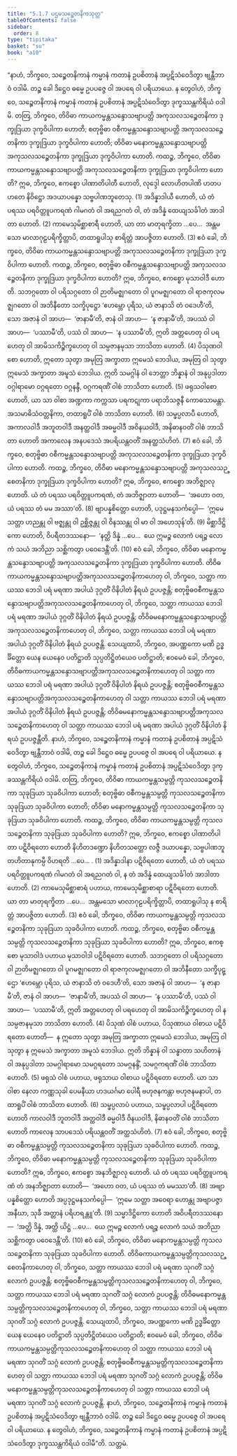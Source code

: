 ```yaml
---
title: "5.1.7 ပဌမသဉ္စေတနိကသုတ္တ"
tableOfContents: false
sidebar:
  order: 8
type: "tipitaka"
basket: "su"
book: "a10"
---
```



<DynamicBreadcrumb />

<Division number="217" book="a10">

<Paragraph number="1441" book="a10">
“နာဟံ, ဘိက္ခဝေ, သဉ္စေတနိကာနံ ကမ္မာနံ ကတာနံ ဥပစိတာနံ အပ္ပဋိသံဝေဒိတွာ ဗျန္တီဘာဝံ ဝဒါမိ. တဉ္စ ခေါ ဒိဋ္ဌေဝ ဓမ္မေ ဥပပဇ္ဇေ ဝါ အပရေ ဝါ ပရိယာယေ. န တွေဝါဟံ, ဘိက္ခဝေ, သဉ္စေတနိကာနံ ကမ္မာနံ ကတာနံ ဥပစိတာနံ အပ္ပဋိသံဝေဒိတွာ ဒုက္ခဿန္တကိရိယံ ဝဒါမိ.
</Paragraph>

<Paragraph number="1442" book="a10">
တတြ, ဘိက္ခဝေ, တိဝိဓာ ကာယကမ္မန္တသန္ဒောသဗျာပတ္တိ အကုသလသဉ္စေတနိကာ ဒုက္ခုဒြယာ ဒုက္ခဝိပါကာ ဟောတိ; စတုဗ္ဗိဓာ ဝစီကမ္မန္တသန္ဒောသဗျာပတ္တိ အကုသလသဉ္စေတနိကာ ဒုက္ခုဒြယာ ဒုက္ခဝိပါကာ ဟောတိ; တိဝိဓာ မနောကမ္မန္တသန္ဒောသဗျာပတ္တိ အကုသလသဉ္စေတနိကာ ဒုက္ခုဒြယာ ဒုက္ခဝိပါကာ ဟောတိ.
</Paragraph>

<Paragraph number="1443" book="a10">
ကထဉ္စ, ဘိက္ခဝေ, တိဝိဓာ ကာယကမ္မန္တသန္ဒောသဗျာပတ္တိ အကုသလသဉ္စေတနိကာ ဒုက္ခုဒြယာ ဒုက္ခဝိပါကာ ဟောတိ? ဣဓ, ဘိက္ခဝေ, ဧကစ္စော ပါဏာတိပါတီ ဟောတိ, လုဒ္ဒေါ လောဟိတပါဏိ ဟတပဟတေ နိဝိဋ္ဌော အဒယာပန္နော သဗ္ဗပါဏဘူတေသု. (1)
</Paragraph>

<Paragraph number="1444" book="a10">
အဒိန္နာဒါယီ ဟောတိ, ယံ တံ ပရဿ ပရဝိတ္တူပကရဏံ ဂါမဂတံ ဝါ အရညဂတံ ဝါ, တံ အဒိန္နံ ထေယျသင်္ခါတံ အာဒါတာ ဟောတိ. (2)
</Paragraph>

<Paragraph number="1445" book="a10">
ကာမေသုမိစ္ဆာစာရီ ဟောတိ, ယာ တာ မာတုရက္ခိတာ …ပေ…  အန္တမသော မာလာဂုဠပရိက္ခိတ္တာပိ, တထာရူပါသု စာရိတ္တံ အာပဇ္ဇိတာ ဟောတိ. (3)
</Paragraph>

<Paragraph number="1446" book="a10">
ဧဝံ ခေါ, ဘိက္ခဝေ, တိဝိဓာ ကာယကမ္မန္တသန္ဒောသဗျာပတ္တိ အကုသလသဉ္စေတနိကာ ဒုက္ခုဒြယာ ဒုက္ခဝိပါကာ ဟောတိ.
</Paragraph>

<Paragraph number="1447" book="a10">
ကထဉ္စ, ဘိက္ခဝေ, စတုဗ္ဗိဓာ ဝစီကမ္မန္တသန္ဒောသဗျာပတ္တိ အကုသလသဉ္စေတနိကာ ဒုက္ခုဒြယာ ဒုက္ခဝိပါကာ ဟောတိ? ဣဓ, ဘိက္ခဝေ, ဧကစ္စော မုသာဝါဒီ ဟောတိ. သဘဂ္ဂတော ဝါ ပရိသဂ္ဂတော ဝါ ဉာတိမဇ္ဈဂတော ဝါ ပူဂမဇ္ဈဂတော ဝါ ရာဇကုလမဇ္ဈဂတော ဝါ အဘိနီတော သက္ခိပုဋ္ဌော ‘ဧဟမ္ဘော ပုရိသ, ယံ ဇာနာသိ တံ ဝဒေဟီ’တိ, သော အဇာနံ ဝါ အာဟ—  ‘ဇာနာမီ’တိ, ဇာနံ ဝါ အာဟ—  ‘န ဇာနာမီ’တိ, အပဿံ ဝါ အာဟ—  ‘ပဿာမီ’တိ, ပဿံ ဝါ အာဟ—  ‘န ပဿာမီ’တိ, ဣတိ အတ္တဟေတု ဝါ ပရဟေတု ဝါ အာမိသကိဉ္စိက္ခဟေတု ဝါ သမ္ပဇာနမုသာ ဘာသိတာ ဟောတိ. (4)
</Paragraph>

<Paragraph number="1448" book="a10">
ပိသုဏဝါစော ဟောတိ, ဣတော သုတွာ အမုတြ အက္ခာတာ ဣမေသံ ဘေဒါယ, အမုတြ ဝါ သုတွာ ဣမေသံ အက္ခာတာ အမူသံ ဘေဒါယ. ဣတိ သမဂ္ဂါနံ ဝါ ဘေတ္တာ ဘိန္နာနံ ဝါ အနုပ္ပဒါတာ ဝဂ္ဂါရာမော ဝဂ္ဂရတော ဝဂ္ဂနန္ဒီ, ဝဂ္ဂကရဏိံ ဝါစံ ဘာသိတာ ဟောတိ. (5)
</Paragraph>

<Paragraph number="1449" book="a10">
ဖရုသဝါစော ဟောတိ, ယာ သာ ဝါစာ အဏ္ဍကာ ကက္ကသာ ပရကဋုကာ ပရာဘိသဇ္ဇနီ ကောဓသာမန္တာ. အသမာဓိသံဝတ္တနိကာ, တထာရူပိံ ဝါစံ ဘာသိတာ ဟောတိ. (6)
</Paragraph>

<Paragraph number="1450" book="a10">
သမ္ဖပ္ပလာပီ ဟောတိ, အကာလဝါဒီ အဘူတဝါဒီ အနတ္ထဝါဒီ အဓမ္မဝါဒီ အဝိနယဝါဒီ, အနိဓာနဝတိံ ဝါစံ ဘာသိတာ ဟောတိ အကာလေန အနပဒေသံ အပရိယန္တဝတိံ အနတ္ထသံဟိတံ. (7)
</Paragraph>

<Paragraph number="1451" book="a10">
ဧဝံ ခေါ, ဘိက္ခဝေ, စတုဗ္ဗိဓာ ဝစီကမ္မန္တသန္ဒောသဗျာပတ္တိ အကုသလသဉ္စေတနိကာ ဒုက္ခုဒြယာ ဒုက္ခဝိပါကာ ဟောတိ.
</Paragraph>

<Paragraph number="1452" book="a10">
ကထဉ္စ, ဘိက္ခဝေ, တိဝိဓာ မနောကမ္မန္တသန္ဒောသဗျာပတ္တိ အကုသလသဉ္စေတနိကာ ဒုက္ခုဒြယာ ဒုက္ခဝိပါကာ ဟောတိ? ဣဓ, ဘိက္ခဝေ, ဧကစ္စော အဘိဇ္ဈာလု ဟောတိ. ယံ တံ ပရဿ ပရဝိတ္တူပကရဏံ, တံ အဘိဇ္ဈာတာ ဟောတိ—  ‘အဟော ဝတ, ယံ ပရဿ တံ မမ အဿာ’တိ. (8)
</Paragraph>

<Paragraph number="1453" book="a10">
ဗျာပန္နစိတ္တော ဟောတိ, ပဒုဋ္ဌမနသင်္ကပ္ပေါ—  ‘ဣမေ သတ္တာ ဟညန္တု ဝါ ဗဇ္ဈန္တု ဝါ ဥစ္ဆိဇ္ဇန္တု ဝါ ဝိနဿန္တု ဝါ မာ ဝါ အဟေသုန်’တိ. (9)
</Paragraph>

<Paragraph number="1454" book="a10">
မိစ္ဆာဒိဋ္ဌိကော ဟောတိ, ဝိပရီတဒဿနော—  ‘နတ္ထိ ဒိန္နံ …ပေ…  ယေ ဣမဉ္စ လောကံ ပရဉ္စ လောကံ သယံ အဘိညာ သစ္ဆိကတွာ ပဝေဒေန္တီ’တိ. (10)
</Paragraph>

<Paragraph number="1455" book="a10">
ဧဝံ ခေါ, ဘိက္ခဝေ, တိဝိဓာ မနောကမ္မန္တသန္ဒောသဗျာပတ္တိ အကုသလသဉ္စေတနိကာ ဒုက္ခုဒြယာ ဒုက္ခဝိပါကာ ဟောတိ.
</Paragraph>

<Paragraph number="1456" book="a10">
တိဝိဓကာယကမ္မန္တသန္ဒောသဗျာပတ္တိအကုသလသဉ္စေတနိကာဟေတု ဝါ, ဘိက္ခဝေ, သတ္တာ ကာယဿ ဘေဒါ ပရံ မရဏာ အပါယံ ဒုဂ္ဂတိံ ဝိနိပါတံ နိရယံ ဥပပဇ္ဇန္တိ; စတုဗ္ဗိဓဝစီကမ္မန္တသန္ဒောသဗျာပတ္တိအကုသလသဉ္စေတနိကာဟေတု ဝါ, ဘိက္ခဝေ, သတ္တာ ကာယဿ ဘေဒါ ပရံ မရဏာ အပါယံ ဒုဂ္ဂတိံ ဝိနိပါတံ နိရယံ ဥပပဇ္ဇန္တိ; တိဝိဓမနောကမ္မန္တသန္ဒောသဗျာပတ္တိ အကုသလသဉ္စေတနိကာဟေတု ဝါ, ဘိက္ခဝေ, သတ္တာ ကာယဿ ဘေဒါ ပရံ မရဏာ အပါယံ ဒုဂ္ဂတိံ ဝိနိပါတံ နိရယံ ဥပပဇ္ဇန္တိ.
</Paragraph>

<Paragraph number="1457" book="a10">
သေယျထာပိ, ဘိက္ခဝေ, အပဏ္ဏကော မဏိ ဥဒ္ဓင်္ခိတ္တော ယေန ယေနေဝ ပတိဋ္ဌာတိ သုပ္ပတိဋ္ဌိတံယေဝ ပတိဋ္ဌာတိ; ဧဝမေဝံ ခေါ, ဘိက္ခဝေ, တိဝိဓကာယကမ္မန္တသန္ဒောသဗျာပတ္တိအကုသလသဉ္စေတနိကာဟေတု ဝါ သတ္တာ ကာယဿ ဘေဒါ ပရံ မရဏာ အပါယံ ဒုဂ္ဂတိံ ဝိနိပါတံ နိရယံ ဥပပဇ္ဇန္တိ; စတုဗ္ဗိဓဝစီကမ္မန္တသန္ဒောသဗျာပတ္တိအကုသလသဉ္စေတနိကာဟေတု ဝါ သတ္တာ ကာယဿ ဘေဒါ ပရံ မရဏာ အပါယံ ဒုဂ္ဂတိံ ဝိနိပါတံ နိရယံ ဥပပဇ္ဇန္တိ; တိဝိဓမနောကမ္မန္တသန္ဒောသဗျာပတ္တိအကုသလသဉ္စေတနိကာဟေတု ဝါ သတ္တာ ကာယဿ ဘေဒါ ပရံ မရဏာ အပါယံ ဒုဂ္ဂတိံ ဝိနိပါတံ နိရယံ ဥပပဇ္ဇန္တီတိ.
</Paragraph>

<Paragraph number="1458" book="a10">
နာဟံ, ဘိက္ခဝေ, သဉ္စေတနိကာနံ ကမ္မာနံ ကတာနံ ဥပစိတာနံ အပ္ပဋိသံဝေဒိတွာ ဗျန္တီဘာဝံ ဝဒါမိ, တဉ္စ ခေါ ဒိဋ္ဌေဝ ဓမ္မေ ဥပပဇ္ဇေ ဝါ အပရေ ဝါ ပရိယာယေ. န တွေဝါဟံ, ဘိက္ခဝေ, သဉ္စေတနိကာနံ ကမ္မာနံ ကတာနံ ဥပစိတာနံ အပ္ပဋိသံဝေဒိတွာ ဒုက္ခဿန္တကိရိယံ ဝဒါမိ.
</Paragraph>

<Paragraph number="1459" book="a10">
တတြ, ဘိက္ခဝေ, တိဝိဓာ ကာယကမ္မန္တသမ္ပတ္တိ ကုသလသဉ္စေတနိကာ သုခုဒြယာ သုခဝိပါကာ ဟောတိ; စတုဗ္ဗိဓာ ဝစီကမ္မန္တသမ္ပတ္တိ ကုသလသဉ္စေတနိကာ သုခုဒြယာ သုခဝိပါကာ ဟောတိ; တိဝိဓာ မနောကမ္မန္တသမ္ပတ္တိ ကုသလသဉ္စေတနိကာ သုခုဒြယာ သုခဝိပါကာ ဟောတိ.
</Paragraph>

<Paragraph number="1460" book="a10">
ကထဉ္စ, ဘိက္ခဝေ, တိဝိဓာ ကာယကမ္မန္တသမ္ပတ္တိ ကုသလသဉ္စေတနိကာ သုခုဒြယာ သုခဝိပါကာ ဟောတိ? ဣဓ, ဘိက္ခဝေ, ဧကစ္စော ပါဏာတိပါတာ ပဋိဝိရတော ဟောတိ နိဟိတဒဏ္ဍော နိဟိတသတ္ထော လဇ္ဇီ ဒယာပန္နော, သဗ္ဗပါဏဘူတဟိတာနုကမ္ပီ ဝိဟရတိ …ပေ… . (1)
</Paragraph>

<Paragraph number="1461" book="a10">
အဒိန္နာဒါနာ ပဋိဝိရတော ဟောတိ, ယံ တံ ပရဿ ပရဝိတ္တူပကရဏံ ဂါမဂတံ ဝါ အရညဂတံ ဝါ, န တံ အဒိန္နံ ထေယျသင်္ခါတံ အာဒါတာ ဟောတိ. (2)
</Paragraph>

<Paragraph number="1462" book="a10">
ကာမေသုမိစ္ဆာစာရံ ပဟာယ, ကာမေသုမိစ္ဆာစာရာ ပဋိဝိရတော ဟောတိ. ယာ တာ မာတုရက္ခိတာ …ပေ…  အန္တမသော မာလာဂုဠပရိက္ခိတ္တာပိ, တထာရူပါသု န စာရိတ္တံ အာပဇ္ဇိတာ ဟောတိ. (3)
</Paragraph>

<Paragraph number="1463" book="a10">
ဧဝံ ခေါ, ဘိက္ခဝေ, တိဝိဓာ ကာယကမ္မန္တသမ္ပတ္တိ ကုသလသဉ္စေတနိကာ သုခုဒြယာ သုခဝိပါကာ ဟောတိ.
</Paragraph>

<Paragraph number="1464" book="a10">
ကထဉ္စ, ဘိက္ခဝေ, စတုဗ္ဗိဓာ ဝစီကမ္မန္တသမ္ပတ္တိ ကုသလသဉ္စေတနိကာ သုခုဒြယာ သုခဝိပါကာ ဟောတိ? ဣဓ, ဘိက္ခဝေ, ဧကစ္စော မုသာဝါဒံ ပဟာယ မုသာဝါဒါ ပဋိဝိရတော ဟောတိ. သဘဂ္ဂတော ဝါ ပရိသဂ္ဂတော ဝါ ဉာတိမဇ္ဈဂတော ဝါ ပူဂမဇ္ဈဂတော ဝါ ရာဇကုလမဇ္ဈဂတော ဝါ အဘိနီတော သက္ခိပုဋ္ဌော ‘ဧဟမ္ဘော ပုရိသ, ယံ ဇာနာသိ တံ ဝဒေဟီ’တိ, သော အဇာနံ ဝါ အာဟ—  ‘န ဇာနာမီ’တိ, ဇာနံ ဝါ အာဟ—  ‘ဇာနာမီ’တိ, အပဿံ ဝါ အာဟ—  ‘န ပဿာမီ’တိ, ပဿံ ဝါ အာဟ—  ‘ပဿာမီ’တိ, ဣတိ အတ္တဟေတု ဝါ ပရဟေတု ဝါ အာမိသကိဉ္စိက္ခဟေတု ဝါ န သမ္ပဇာနမုသာ ဘာသိတာ ဟောတိ. (4)
</Paragraph>

<Paragraph number="1465" book="a10">
ပိသုဏံ ဝါစံ ပဟာယ, ပိသုဏာယ ဝါစာယ ပဋိဝိရတော ဟောတိ—  န ဣတော သုတွာ အမုတြ အက္ခာတာ ဣမေသံ ဘေဒါယ, အမုတြ ဝါ သုတွာ န ဣမေသံ အက္ခာတာ အမူသံ ဘေဒါယ. ဣတိ ဘိန္နာနံ ဝါ သန္ဓာတာ သဟိတာနံ ဝါ အနုပ္ပဒါတာ သမဂ္ဂါရာမော သမဂ္ဂရတော သမဂ္ဂနန္ဒိံ, သမဂ္ဂကရဏိံ ဝါစံ ဘာသိတာ ဟောတိ. (5)
</Paragraph>

<Paragraph number="1466" book="a10">
ဖရုသံ ဝါစံ ပဟာယ, ဖရုသာယ ဝါစာယ ပဋိဝိရတော ဟောတိ. ယာ သာ ဝါစာ နေလာ ကဏ္ဏသုခါ ပေမနီယာ ဟဒယင်္ဂမာ ပေါရီ ဗဟုဇနကန္တာ ဗဟုဇနမနာပါ, တထာရူပိံ ဝါစံ ဘာသိတာ ဟောတိ. (6)
</Paragraph>

<Paragraph number="1467" book="a10">
သမ္ဖပ္ပလာပံ ပဟာယ, သမ္ဖပ္ပလာပါ ပဋိဝိရတော ဟောတိ ကာလဝါဒီ ဘူတဝါဒီ အတ္ထဝါဒီ ဓမ္မဝါဒီ ဝိနယဝါဒီ, နိဓာနဝတိံ ဝါစံ ဘာသိတာ ဟောတိ ကာလေန သာပဒေသံ ပရိယန္တဝတိံ အတ္ထသံဟိတံ. (7)
</Paragraph>

<Paragraph number="1468" book="a10">
ဧဝံ ခေါ, ဘိက္ခဝေ, စတုဗ္ဗိဓာ ဝစီကမ္မန္တသမ္ပတ္တိ ကုသလသဉ္စေတနိကာ သုခုဒြယာ သုခဝိပါကာ ဟောတိ.
</Paragraph>

<Paragraph number="1469" book="a10">
ကထဉ္စ, ဘိက္ခဝေ, တိဝိဓာ မနောကမ္မန္တသမ္ပတ္တိ ကုသလသဉ္စေတနိကာ သုခုဒြယာ သုခဝိပါကာ ဟောတိ? ဣဓ, ဘိက္ခဝေ, ဧကစ္စော အနဘိဇ္ဈာလု ဟောတိ. ယံ တံ ပရဿ ပရဝိတ္တူပကရဏံ တံ အနဘိဇ္ဈာတာ ဟောတိ—  ‘အဟော ဝတ, ယံ ပရဿ တံ မမဿာ’တိ. (8)
</Paragraph>

<Paragraph number="1470" book="a10">
အဗျာပန္နစိတ္တော ဟောတိ အပ္ပဒုဋ္ဌမနသင်္ကပ္ပေါ—  ‘ဣမေ သတ္တာ အဝေရာ ဟောန္တု အဗျာပဇ္ဇာ အနီဃာ, သုခီ အတ္တာနံ ပရိဟရန္တူ’တိ. (9)
</Paragraph>

<Paragraph number="1471" book="a10">
သမ္မာဒိဋ္ဌိကော ဟောတိ အဝိပရီတဒဿနော—  ‘အတ္ထိ ဒိန္နံ, အတ္ထိ ယိဋ္ဌံ …ပေ…  ယေ ဣမဉ္စ လောကံ ပရဉ္စ လောကံ သယံ အဘိညာ သစ္ဆိကတွာ ပဝေဒေန္တီ’တိ. (10)
</Paragraph>

<Paragraph number="1472" book="a10">
ဧဝံ ခေါ, ဘိက္ခဝေ, တိဝိဓာ မနောကမ္မန္တသမ္ပတ္တိ ကုသလသဉ္စေတနိကာ သုခုဒြယာ သုခဝိပါကာ ဟောတိ.
</Paragraph>

<Paragraph number="1473" book="a10">
တိဝိဓကာယကမ္မန္တသမ္ပတ္တိကုသလသဉ္စေတနိကာဟေတု ဝါ, ဘိက္ခဝေ, သတ္တာ ကာယဿ ဘေဒါ ပရံ မရဏာ သုဂတိံ သဂ္ဂံ လောကံ ဥပပဇ္ဇန္တိ; စတုဗ္ဗိဓဝစီကမ္မန္တသမ္ပတ္တိကုသလသဉ္စေတနိကာဟေတု ဝါ, ဘိက္ခဝေ, သတ္တာ ကာယဿ ဘေဒါ ပရံ မရဏာ သုဂတိံ သဂ္ဂံ လောကံ ဥပပဇ္ဇန္တိ; တိဝိဓမနောကမ္မန္တသမ္ပတ္တိကုသလသဉ္စေတနိကာဟေတု ဝါ, ဘိက္ခဝေ, သတ္တာ ကာယဿ ဘေဒါ ပရံ မရဏာ သုဂတိံ သဂ္ဂံ လောကံ ဥပပဇ္ဇန္တိ.
</Paragraph>

<Paragraph number="1474" book="a10">
သေယျထာပိ, ဘိက္ခဝေ, အပဏ္ဏကော မဏိ ဥဒ္ဓင်္ခိတ္တော ယေန ယေနေဝ ပတိဋ္ဌာတိ သုပ္ပတိဋ္ဌိတံယေဝ ပတိဋ္ဌာတိ; ဧဝမေဝံ ခေါ, ဘိက္ခဝေ, တိဝိဓကာယကမ္မန္တသမ္ပတ္တိကုသလသဉ္စေတနိကာဟေတု ဝါ သတ္တာ ကာယဿ ဘေဒါ ပရံ မရဏာ သုဂတိံ သဂ္ဂံ လောကံ ဥပပဇ္ဇန္တိ; စတုဗ္ဗိဓဝစီကမ္မန္တသမ္ပတ္တိကုသလသဉ္စေတနိကာဟေတု ဝါ သတ္တာ ကာယဿ ဘေဒါ ပရံ မရဏာ သုဂတိံ သဂ္ဂံ လောကံ ဥပပဇ္ဇန္တိ; တိဝိဓမနောကမ္မန္တသမ္ပတ္တိကုသလသဉ္စေတနိကာဟေတု ဝါ သတ္တာ ကာယဿ ဘေဒါ ပရံ မရဏာ သုဂတိံ သဂ္ဂံ လောကံ ဥပပဇ္ဇန္တိ. နာဟံ, ဘိက္ခဝေ, သဉ္စေတနိကာနံ ကမ္မာနံ ကတာနံ ဥပစိတာနံ အပ္ပဋိသံဝေဒိတွာ ဗျန္တီဘာဝံ ဝဒါမိ. တဉ္စ ခေါ ဒိဋ္ဌေဝ ဓမ္မေ ဥပပဇ္ဇေ ဝါ အပရေ ဝါ ပရိယာယေ. န တွေဝါဟံ, ဘိက္ခဝေ, သဉ္စေတနိကာနံ ကမ္မာနံ ကတာနံ ဥပစိတာနံ အပ္ပဋိသံဝေဒိတွာ ဒုက္ခဿန္တကိရိယံ ဝဒါမီ”တိ. သတ္တမံ.
</Paragraph>
</Division>
